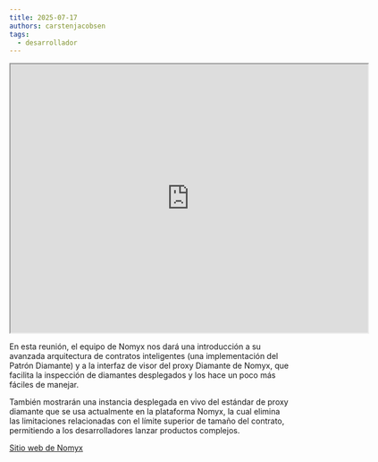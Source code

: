 ```yaml
---
title: 2025-07-17
authors: carstenjacobsen
tags:
  - desarrollador
---
```


<iframe
  src="https://www.youtube.com/embed/RNtqou5oaeE?si=mqiGrkXw7QabNgS4"
  width="640"
  height="480"
  allow="autoplay"
></iframe>

En esta reunión, el equipo de Nomyx nos dará una introducción a su avanzada arquitectura de contratos inteligentes (una implementación del Patrón Diamante) y a la interfaz de visor del proxy Diamante de Nomyx, que facilita la inspección de diamantes desplegados y los hace un poco más fáciles de manejar.

También mostrarán una instancia desplegada en vivo del estándar de proxy diamante que se usa actualmente en la plataforma Nomyx, la cual elimina las limitaciones relacionadas con el límite superior de tamaño del contrato, permitiendo a los desarrolladores lanzar productos complejos.

[Sitio web de Nomyx](https://www.nomyx.io)
